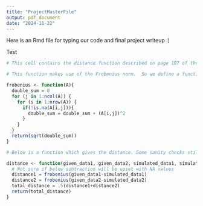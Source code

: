 ```yaml
---
title: "ProjectMasterFile"
output: pdf_document
date: "2024-11-22"
---
```


Here is an Rmd file for typing our code and final project writeup :)

Test

```r
# This cell contains the distance function described on page 107 of the paper.

# This function makes use of the Frobenius norm.  So we define a function which takes the Frobenius norm.

frobenius <- function(A){
  double_sum = 0
  for (j in 1:ncol(A)) {
    for (s in 1:nrow(A)) {
      if(!is.na(A[i,j])){
        double_sum = double_sum + (A[i,j])^2
      }
    }
  }
  return(sqrt(double_sum))
}

# Below is a function which gives the distance. Some sanity checks still need to be added. For instance checking that the matrices input are the same size.

distance <- function(given_data1, given_data2, simulated_data1, simulated_data2){
  # Not sure if below subtraction will be upset with NA values
  distance1 = frobenius(given_data1-simulated_data1)
  distance2 = frobenius(given_data2-simulated_data2)
  total_distance = .5(distance1+distance2)
  return(total_distance)
}


```

